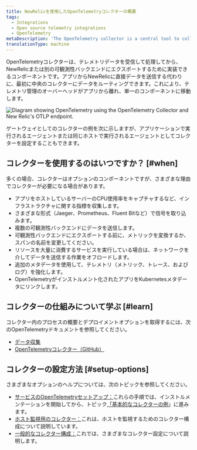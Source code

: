 ```yaml
---
title: NewRelicを使用したOpenTelemetryコレクターの概要
tags:
  - Integrations
  - Open source telemetry integrations
  - OpenTelemetry
metaDescription: 'The OpenTelemetry collector is a central tool to collect, process, and export your telemetry to New Relic and beyond.'
translationType: machine
---
```



OpenTelemetryコレクターは、テレメトリデータを受信して処理してから、NewRelicまたは別の可観測性バックエンドにエクスポートするために実装できるコンポーネントです。アプリからNewRelicに直接データを送信する代わりに、最初に中央のコレクターにデータをルーティングできます。これにより、テレメトリ管理のオーバーヘッドがアプリから離れ、単一のコンポーネントに移動します。

<img
  title="Diagram of OTLP with collector"
  alt="Diagram showing OpenTelemetry using the OpenTelemetry Collector and New Relic's OTLP endpoint."
  src={nativeOtlpWithCollector}
/>

<figcaption>
  ゲートウェイとしてのコレクターの例を次に示しますが、アプリケーションで実行されるエージェントまたは同じホストで実行されるエージェントとしてコレクターを設定することもできます。
</figcaption>

## コレクターを使用するのはいつですか？ [#when]

多くの場合、コレクターはオプションのコンポーネントですが、さまざまな理由でコレクターが必要になる場合があります。

* アプリをホストしているサーバーのCPU使用率をキャプチャするなど、インフラストラクチャに関する指標を収集します。
* さまざまな形式（Jaeger、Prometheus、Fluent Bitなど）で信号を取り込みます。
* 複数の可観測性バックエンドにデータを送信します。
* 可観測性バックエンドにエクスポートする前に、メトリックを変換するか、スパンの名前を変更してください。
* リソースを大量に消費するサービスを実行している場合は、ネットワークを介してデータを送信する作業をオフロードします。
* 追加のメタデータを使用して、テレメトリ（メトリック、トレース、およびログ）を強化します。
* OpenTelemetryがインストルメント化されたアプリをKubernetesメタデータにリンクします。

## コレクターの仕組みについて学ぶ [#learn]

コレクター内のプロセスの概要とデプロイメントオプションを取得するには、次のOpenTelemetryドキュメントを参照してください。

* [データ収集](https://opentelemetry.io/docs/concepts/data-collection/)
* [OpenTelemetryコレクター（GitHub）](https://github.com/open-telemetry/opentelemetry-collector/blob/main/README.md)

## コレクターの設定方法 [#setup-options]

さまざまなオプションのヘルプについては、次のトピックを参照してください。

* [サービスのOpenTelemetryセットアップ：](/docs/more-integrations/open-source-telemetry-integrations/opentelemetry/opentelemetry-setup#collector-export)これらの手順では、インストルメンテーションを開始してから、トピック[「基本的なコレクターの例](/docs/more-integrations/open-source-telemetry-integrations/opentelemetry/collector/opentelemetry-collector-basic)」に進みます。
* [ホスト監視用のコレクター：](/docs/more-integrations/open-source-telemetry-integrations/opentelemetry/collector/opentelemetry-collector-infra-hosts)これは、ホストを監視するためのコレクター構成について説明しています。
* [一般的なコレクター構成：](/docs/more-integrations/open-source-telemetry-integrations/opentelemetry/collector/opentelemetry-collector-configs)これでは、さまざまなコレクター設定について説明します。